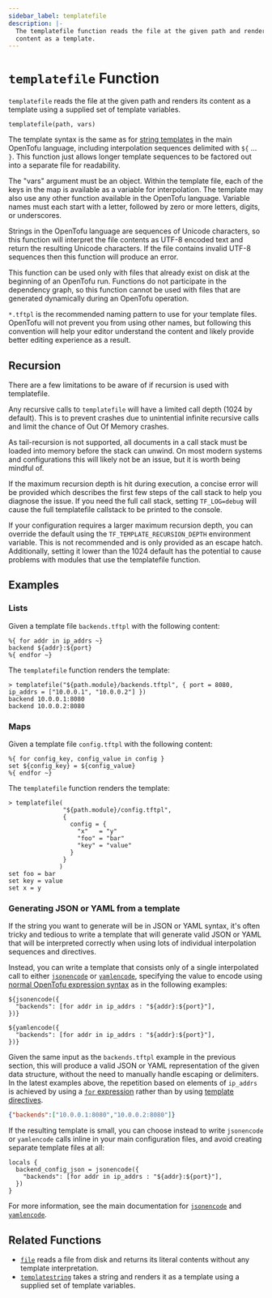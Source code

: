 ```yaml
---
sidebar_label: templatefile
description: |-
  The templatefile function reads the file at the given path and renders its
  content as a template.
---
```


# `templatefile` Function

`templatefile` reads the file at the given path and renders its content
as a template using a supplied set of template variables.

```hcl
templatefile(path, vars)
```

The template syntax is the same as for
[string templates](../../language/expressions/strings.mdx#string-templates)
in the main OpenTofu language, including interpolation sequences delimited with
`${` ... `}`. This function just allows longer template sequences to be factored
out into a separate file for readability.

The "vars" argument must be an object. Within the template file, each of the
keys in the map is available as a variable for interpolation. The template may
also use any other function available in the OpenTofu language. Variable
names must each start with a letter, followed by zero or more
letters, digits, or underscores.

Strings in the OpenTofu language are sequences of Unicode characters, so
this function will interpret the file contents as UTF-8 encoded text and
return the resulting Unicode characters. If the file contains invalid UTF-8
sequences then this function will produce an error.

This function can be used only with files that already exist on disk at the
beginning of an OpenTofu run. Functions do not participate in the dependency
graph, so this function cannot be used with files that are generated
dynamically during an OpenTofu operation.

`*.tftpl` is the recommended naming pattern to use for your template files.
OpenTofu will not prevent you from using other names, but following this
convention will help your editor understand the content and likely provide
better editing experience as a result.

## Recursion

There are a few limitations to be aware of if recursion is used with templatefile.

Any recursive calls to `templatefile` will have a limited call depth (1024 by default).
This is to prevent crashes due to unintential infinite recursive calls and limit the chance
of Out Of Memory crashes.

As tail-recursion is not supported, all documents in a call stack must be loaded
into memory before the stack can unwind. On most modern systems and configurations
this will likely not be an issue, but it is worth being mindful of.

If the maximum recursion depth is hit during execution, a concise error will be provided
which describes the first few steps of the call stack to help you diagnose the issue.
If you need the full call stack, setting `TF_LOG=debug` will cause the full templatefile
callstack to be printed to the console.

If your configuration requires a larger maximum recursion depth, you can override the
default using the `TF_TEMPLATE_RECURSION_DEPTH` environment variable. This is not
recommended and is only provided as an escape hatch. Additionally, setting it lower
than the 1024 default has the potential to cause problems with modules that use
the templatefile function.

## Examples

### Lists

Given a template file `backends.tftpl` with the following content:

```
%{ for addr in ip_addrs ~}
backend ${addr}:${port}
%{ endfor ~}
```

The `templatefile` function renders the template:

```
> templatefile("${path.module}/backends.tftpl", { port = 8080, ip_addrs = ["10.0.0.1", "10.0.0.2"] })
backend 10.0.0.1:8080
backend 10.0.0.2:8080

```

### Maps

Given a template file `config.tftpl` with the following content:

```
%{ for config_key, config_value in config }
set ${config_key} = ${config_value}
%{ endfor ~}
```

The `templatefile` function renders the template:

```
> templatefile(
               "${path.module}/config.tftpl",
               {
                 config = {
                   "x"   = "y"
                   "foo" = "bar"
                   "key" = "value"
                 }
               }
              )
set foo = bar
set key = value
set x = y
```

### Generating JSON or YAML from a template

If the string you want to generate will be in JSON or YAML syntax, it's
often tricky and tedious to write a template that will generate valid JSON or
YAML that will be interpreted correctly when using lots of individual
interpolation sequences and directives.

Instead, you can write a template that consists only of a single interpolated
call to either [`jsonencode`](../../language/functions/jsonencode.mdx) or
[`yamlencode`](../../language/functions/yamlencode.mdx), specifying the value to encode using
[normal OpenTofu expression syntax](../../language/expressions/index.mdx)
as in the following examples:

```
${jsonencode({
  "backends": [for addr in ip_addrs : "${addr}:${port}"],
})}
```

```
${yamlencode({
  "backends": [for addr in ip_addrs : "${addr}:${port}"],
})}
```

Given the same input as the `backends.tftpl` example in the previous section,
this will produce a valid JSON or YAML representation of the given data
structure, without the need to manually handle escaping or delimiters.
In the latest examples above, the repetition based on elements of `ip_addrs` is
achieved by using a
[`for` expression](../../language/expressions/for.mdx)
rather than by using
[template directives](../../language/expressions/strings.mdx#directives).

```json
{"backends":["10.0.0.1:8080","10.0.0.2:8080"]}
```

If the resulting template is small, you can choose instead to write
`jsonencode` or `yamlencode` calls inline in your main configuration files, and
avoid creating separate template files at all:

```hcl
locals {
  backend_config_json = jsonencode({
    "backends": [for addr in ip_addrs : "${addr}:${port}"],
  })
}
```

For more information, see the main documentation for
[`jsonencode`](../../language/functions/jsonencode.mdx) and [`yamlencode`](../../language/functions/yamlencode.mdx).

## Related Functions

* [`file`](../../language/functions/file.mdx) reads a file from disk and returns its literal contents
  without any template interpretation.
* [`templatestring`](../../language/functions/templatestring.mdx) takes a string and renders it as a
  template using a supplied set of template variables.
